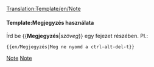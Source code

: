 <noinclude>[[Translation:Template/en/Note]]</noinclude><noinclude></noinclude>{{en/Ambox| type  = notice
| text  = <strong>Note</strong><br/>{{{1|Bárki is adta a laphoz ezt a bigyót, nem írt ide semmi különösebb megjegyzést, így ki kell találni, mit akart. Vagy törölni.}}}
}}<noinclude>

====Template:Megjegyzés használata====
Írd be <nowiki>{{</nowiki>'''Megjegyzés'''|''szöveg''<nowiki>}}</nowiki> egy fejezet részében. Pl.:
<pre>{{en/Megjegyzés|Meg ne nyomd a ctrl-alt-del-t}}</pre>

[[Category:en/Templates|Note]][[Category:en/Message boxes|Note]]</noinclude>